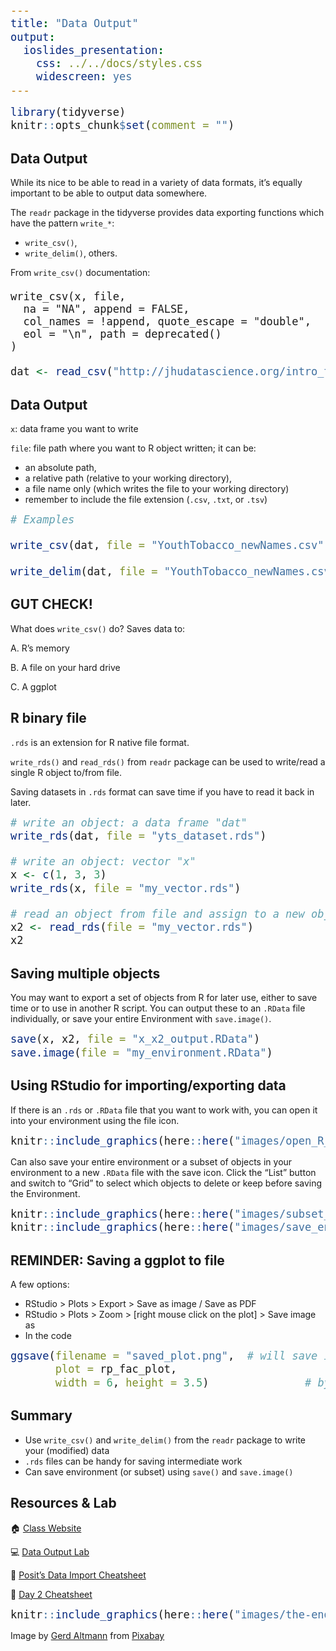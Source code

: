 ```yaml
---
title: "Data Output"
output:
  ioslides_presentation:
    css: ../../docs/styles.css
    widescreen: yes
---
```


```r
library(tidyverse)
knitr::opts_chunk$set(comment = "")
```

<style type="text/css">
pre { /* Code block - slightly smaller in this lecture */
    font-size: 20px;
}
</style>


## Data Output {.smaller}

While its nice to be able to read in a variety of data formats, it's equally important to be able to output data somewhere.

The `readr` package in the tidyverse provides data exporting functions which have the pattern `write_*`: 

- `write_csv()`, 
- `write_delim()`, others. 

From `write_csv()` documentation:  

```
write_csv(x, file, 
  na = "NA", append = FALSE, 
  col_names = !append, quote_escape = "double",
  eol = "\n", path = deprecated()
)
```

```r
dat <- read_csv("http://jhudatascience.org/intro_to_r/data/Youth_Tobacco_Survey_YTS_Data.csv")
```

## Data Output

`x`: data frame you want to write

`file`:  file path where you want to R object written; it can be: 

* an absolute path, 
* a relative path (relative to your working directory), 
* a file name only (which writes the file to your working directory)
* remember to include the file extension (`.csv `, `.txt`, or `.tsv`)

```r
# Examples

write_csv(dat, file = "YouthTobacco_newNames.csv")

write_delim(dat, file = "YouthTobacco_newNames.csv", delim = ",")
```

## GUT CHECK!

What does `write_csv()` do? Saves data to:

A. R's memory

B. A file on your hard drive

C. A ggplot

## R binary file

`.rds` is an extension for R native file format.

`write_rds()` and `read_rds()` from `readr` package can be used to write/read a single R object to/from file.

Saving datasets in `.rds` format can save time if you have to read it back in later.

```r
# write an object: a data frame "dat"
write_rds(dat, file = "yts_dataset.rds")

# write an object: vector "x"
x <- c(1, 3, 3)
write_rds(x, file = "my_vector.rds")

# read an object from file and assign to a new object named "y"
x2 <- read_rds(file = "my_vector.rds")
x2
```


## Saving multiple objects

You may want to export a set of objects from R for later use, either to save time or to use in another R script. You can output these to an `.RData` file individually, or save your entire Environment with `save.image()`.

```r
save(x, x2, file = "x_x2_output.RData")
save.image(file = "my_environment.RData")
```


## Using RStudio for importing/exporting data {.smaller}

If there is an `.rds` or `.RData` file that you want to work with, you can open it into your environment using the file icon.

```r
knitr::include_graphics(here::here("images/open_R_data_files.png"))
```

Can also save your entire environment or a subset of objects in your environment to a new `.RData` file with the save icon. Click the "List" button and switch to "Grid" to select which objects to delete or keep before saving the Environment.

```r
knitr::include_graphics(here::here("images/subset_objects_in_environment.png"))
knitr::include_graphics(here::here("images/save_environment.png"))
```

## REMINDER: Saving a ggplot to file

A few options:

-   RStudio \> Plots \> Export \> Save as image / Save as PDF
-   RStudio \> Plots \> Zoom \> [right mouse click on the plot] \> Save image as
-   In the code

```r
ggsave(filename = "saved_plot.png",  # will save in working directory
       plot = rp_fac_plot,
       width = 6, height = 3.5)               # by default in inches
```

## Summary

- Use `write_csv()` and `write_delim()` from the `readr` package to write your (modified) data
- `.rds` files can be handy for saving intermediate work
- Can save environment (or subset) using `save()` and `save.image()`

## Resources & Lab {.small}

🏠 [Class Website](https://jhudatascience.org/intro_to_r/)

💻 [Data Output Lab](https://jhudatascience.org/intro_to_r/modules/Data_Output/lab/Data_Output_Lab.Rmd)

📃 [Posit's Data Import Cheatsheet](https://rstudio.github.io/cheatsheets/data-import.pdf)

📃 [Day 2 Cheatsheet](https://jhudatascience.org/intro_to_r/modules/cheatsheets/Day-2.pdf)

```r
knitr::include_graphics(here::here("images/the-end-g23b994289_1280.jpg"))
```

Image by <a href="https://pixabay.com/users/geralt-9301/?utm_source=link-attribution&amp;utm_medium=referral&amp;utm_campaign=image&amp;utm_content=812226">Gerd Altmann</a> from <a href="https://pixabay.com//?utm_source=link-attribution&amp;utm_medium=referral&amp;utm_campaign=image&amp;utm_content=812226">Pixabay</a>

